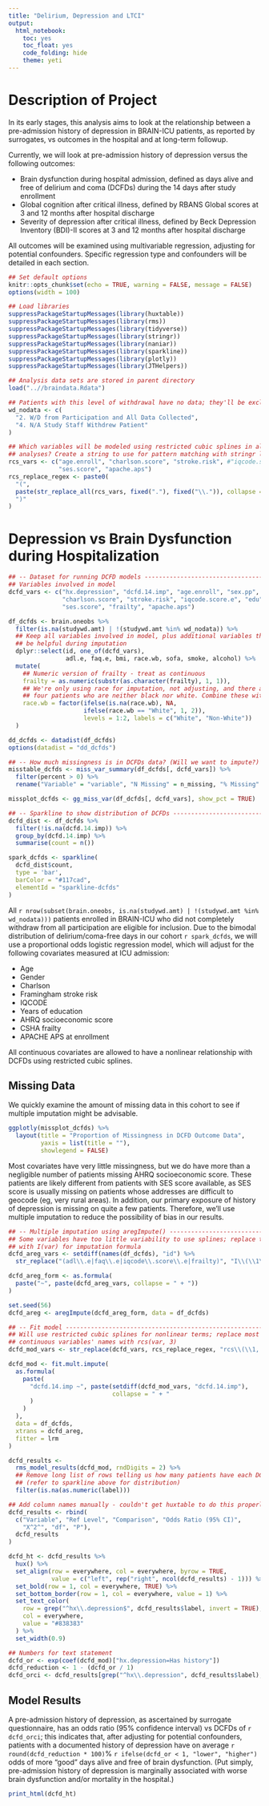 ```yaml
---
title: "Delirium, Depression and LTCI"
output:
  html_notebook:
    toc: yes
    toc_float: yes
    code_folding: hide
    theme: yeti
---
```


# Description of Project

In its early stages, this analysis aims to look at the relationship between a pre-admission history of depression in BRAIN-ICU patients, as reported by surrogates, vs outcomes in the hospital and at long-term followup.

Currently, we will look at pre-admission history of depression versus the following outcomes:

- Brain dysfunction during hospital admission, defined as days alive and free of delirium and coma (DCFDs) during the 14 days after study enrollment
- Global cognition after critical illness, defined by RBANS Global scores at 3 and 12 months after hospital discharge
- Severity of depression after critical illness, defined by Beck Depression Inventory (BDI)-II scores at 3 and 12 months after hospital discharge

All outcomes will be examined using multivariable regression, adjusting for potential confounders. Specific regression type and confounders will be detailed in each section.

```r
## Set default options
knitr::opts_chunk$set(echo = TRUE, warning = FALSE, message = FALSE)
options(width = 100)

## Load libraries
suppressPackageStartupMessages(library(huxtable))
suppressPackageStartupMessages(library(rms))
suppressPackageStartupMessages(library(tidyverse))
suppressPackageStartupMessages(library(stringr))
suppressPackageStartupMessages(library(naniar))
suppressPackageStartupMessages(library(sparkline))
suppressPackageStartupMessages(library(plotly))
suppressPackageStartupMessages(library(JTHelpers))

## Analysis data sets are stored in parent directory
load("..//braindata.Rdata")

## Patients with this level of withdrawal have no data; they'll be excluded
wd_nodata <- c(
  "2. W/D from Participation and All Data Collected",
  "4. N/A Study Staff Withdrew Patient"
)

## Which variables will be modeled using restricted cubic splines in all
## analyses? Create a string to use for pattern matching with stringr later
rcs_vars <- c("age.enroll", "charlson.score", "stroke.risk", #"iqcode.score.e",
              "ses.score", "apache.aps")
rcs_replace_regex <- paste0(
  "(",
  paste(str_replace_all(rcs_vars, fixed("."), fixed("\\.")), collapse = "|"),
  ")"
)

```

# Depression vs Brain Dysfunction during Hospitalization

```r
## -- Dataset for running DCFD models ------------------------------------------
## Variables involved in model
dcfd_vars <- c("hx.depression", "dcfd.14.imp", "age.enroll", "sex.pp",
               "charlson.score", "stroke.risk", "iqcode.score.e", "edu",
               "ses.score", "frailty", "apache.aps")

df_dcfds <- brain.oneobs %>%
  filter(is.na(studywd.amt) | !(studywd.amt %in% wd_nodata)) %>%
  ## Keep all variables involved in model, plus additional variables that may
  ## be helpful during imputation
  dplyr::select(id, one_of(dcfd_vars),
                adl.e, faq.e, bmi, race.wb, sofa, smoke, alcohol) %>%
  mutate(
    ## Numeric version of frailty - treat as continuous
    frailty = as.numeric(substr(as.character(frailty), 1, 1)),
    ## We're only using race for imputation, not adjusting, and there are only
    ## four patients who are neither black nor white. Combine these with Black.
    race.wb = factor(ifelse(is.na(race.wb), NA,
                     ifelse(race.wb == "White", 1, 2)),
                     levels = 1:2, labels = c("White", "Non-White"))
  )

dd_dcfds <- datadist(df_dcfds)
options(datadist = "dd_dcfds")

## -- How much missingness is in DCFDs data? (Will we want to impute?) ---------
misstable_dcfds <- miss_var_summary(df_dcfds[, dcfd_vars]) %>%
  filter(percent > 0) %>%
  rename("Variable" = "variable", "N Missing" = n_missing, "% Missing" = percent)

missplot_dcfds <- gg_miss_var(df_dcfds[, dcfd_vars], show_pct = TRUE)

## -- Sparkline to show distribution of DCFDs ----------------------------------
dcfd_dist <- df_dcfds %>%
  filter(!is.na(dcfd.14.imp)) %>%
  group_by(dcfd.14.imp) %>%
  summarise(count = n())

spark_dcfds <- sparkline(
  dcfd_dist$count,
  type = 'bar',
  barColor = "#117cad",
  elementId = "sparkline-dcfds"
)

```

All `r nrow(subset(brain.oneobs, is.na(studywd.amt) | !(studywd.amt %in% wd_nodata)))` patients enrolled in BRAIN-ICU who did not completely withdraw from all participation are eligible for inclusion. Due to the bimodal distribution of delirium/coma-free days in our cohort `r spark_dcfds`, we will use a proportional odds logistic regression model, which will adjust for the following covariates measured at ICU admission:

- Age
- Gender
- Charlson
- Framingham stroke risk
- IQCODE
- Years of education
- AHRQ socioeconomic score
- CSHA frailty
- APACHE APS at enrollment

All continuous covariates are allowed to have a nonlinear relationship with DCFDs using restricted cubic splines.

## Missing Data

We quickly examine the amount of missing data in this cohort to see if multiple imputation might be advisable.

```r
ggplotly(missplot_dcfds) %>%
  layout(title = "Proportion of Missingness in DCFD Outcome Data",
         yaxis = list(title = ""),
         showlegend = FALSE)

```

Most covariates have very little missingness, but we do have more than a negligible number of patients missing AHRQ socioeconomic score. These patients are likely different from patients with SES score available, as SES score is usually missing on patients whose addresses are difficult to geocode (eg, very rural areas). In addition, our primary exposure of history of depression is missing on quite a few patients. Therefore, we'll use multiple imputation to reduce the possibility of bias in our results.

```r
## -- Multiple imputation using aregImpute() -----------------------------------
## Some variables have too little variability to use splines; replace these
## with I(var) for imputation formula
dcfd_areg_vars <- setdiff(names(df_dcfds), "id") %>%
  str_replace("(adl\\.e|faq\\.e|iqcode\\.score\\.e|frailty)", "I\\(\\1\\)")

dcfd_areg_form <- as.formula(
  paste("~", paste(dcfd_areg_vars, collapse = " + "))
)

set.seed(56)
dcfd_areg <- aregImpute(dcfd_areg_form, data = df_dcfds)

## -- Fit model ----------------------------------------------------------------
## Will use restricted cubic splines for nonlinear terms; replace most
## continuous variables' names with rcs(var, 3)
dcfd_mod_vars <- str_replace(dcfd_vars, rcs_replace_regex, "rcs\\(\\1, 3\\)")

dcfd_mod <- fit.mult.impute(
  as.formula(
    paste(
      "dcfd.14.imp ~", paste(setdiff(dcfd_mod_vars, "dcfd.14.imp"),
                             collapse = " + "
      )
    )
  ),
  data = df_dcfds,
  xtrans = dcfd_areg,
  fitter = lrm
)

dcfd_results <-
  rms_model_results(dcfd_mod, rndDigits = 2) %>%
  ## Remove long list of rows telling us how many patients have each DCFD value
  ## (refer to sparkline above for distribution)
  filter(is.na(as.numeric(label)))

## Add column names manually - couldn't get huxtable to do this properly/quickly
dcfd_results <- rbind(
  c("Variable", "Ref Level", "Comparison", "Odds Ratio (95% CI)",
    "X^2^", "df", "P"),
  dcfd_results
)

dcfd_ht <- dcfd_results %>%
  hux() %>%
  set_align(row = everywhere, col = everywhere, byrow = TRUE,
            value = c("left", rep("right", ncol(dcfd_results) - 1))) %>%
  set_bold(row = 1, col = everywhere, TRUE) %>%
  set_bottom_border(row = 1, col = everywhere, value = 1) %>%
  set_text_color(
    row = grep("^hx\\.depression$", dcfd_results$label, invert = TRUE),
    col = everywhere,
    value = "#838383"
  ) %>%
  set_width(0.9)

## Numbers for text statement
dcfd_or <- exp(coef(dcfd_mod)["hx.depression=Has history"])
dcfd_reduction <- 1 - (dcfd_or / 1)
dcfd_orci <- dcfd_results[grep("^hx\\.depression", dcfd_results$label), "est.ci"]

```

## Model Results

A pre-admission history of depression, as ascertained by surrogate questionnaire, has an odds ratio (95% confidence interval) vs DCFDs of `r dcfd_orci`; this indicates that, after adjusting for potential confounders, patients with a documented history of depression have on average `r round(dcfd_reduction * 100)`% `r ifelse(dcfd_or < 1, "lower", "higher")` odds of more "good" days alive and free of brain dysfunction. (Put simply, pre-admission history of depression is marginally associated with worse brain dysfunction and/or mortality in the hospital.)

```r
print_html(dcfd_ht)

```
